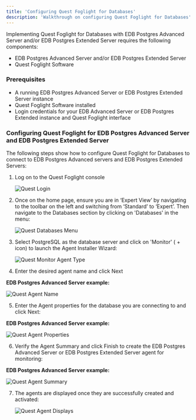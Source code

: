 ```yaml
---
title: 'Configuring Quest Foglight for Databases'
description: 'Walkthrough on configuring Quest Foglight for Databases'
---
```


Implementing Quest Foglight for Databases with EDB Postgres Advanced Server and/or EDB Postgres Extended Server requires the following components:

- EDB Postgres Advanced Server and/or EDB Postgres Extended Server
- Quest Foglight Software

### Prerequisites

- A running EDB Postgres Advanced Server or EDB Postgres Extended Server instance
- Quest Foglight Software installed
- Login credentials for your EDB Advanced Server or EDB Postgres Extended instance and Quest Foglight interface

### Configuring Quest Foglight for EDB Postgres Advanced Server and EDB Postgres Extended Server

The following steps show how to configure Quest Foglight for Databases to connect to EDB Postgres Advanced servers and EDB Postgres Extended Servers:

1. Log on to the Quest Foglight console

   ![Quest Login](Images/QuestLoginFrame.png)

2. Once on the home page, ensure you are in ‘Expert View’ by navigating to the toolbar on the left and switching from ‘Standard’ to ‘Expert’.  Then navigate to the Databases section by clicking on 'Databases' in the menu:

   ![Quest Databases Menu](Images/QuestDatabasesScreen.png)

3. Select PostgreSQL as the database server and click on 'Monitor' ( + icon) to launch the Agent Installer Wizard:

   ![Quest Monitor Agent Type](Images/QuestMonitorAgentType.png)

4. Enter the desired agent name and click Next

**EDB Postgres Advanced Server example:**

   ![Quest Agent Name](Images/QuestAgentName.png)

5. Enter the Agent properties for the database you are connecting to and click Next:

**EDB Postgres Advanced Server example:**

   ![Quest Agent Properties](Images/QuestAgentProperties.png)

6. Verify the Agent Summary and click Finish to create the EDB Postgres Advanced Server or EDB Postgres Extended Server agent for monitoring:

**EDB Postgres Advanced Server example:**

   ![Quest Agent Summary](Images/QuestAgentSummary.png)

7. The agents are displayed once they are successfully created and activated:

   ![Quest Agent Displays](Images/QuestAgentDisplays.png)
